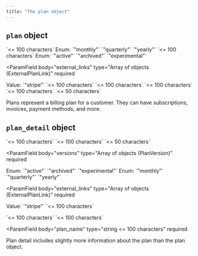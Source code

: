 ```yaml
---
title: "The plan object"
---
```


## `plan` object

<ParamField body="plan_name" type="string" required>
`<= 100 characters`
</ParamField>

<ParamField body="plan_duration" type="string (PlanDurationEnum)" required>
  Enum: `"monthly"` `"quarterly"` `"yearly"`
</ParamField>

<ParamField body="product_id" type="string or null" />

<ParamField body="plan_id" type="string" >
`<= 100 characters`
</ParamField>

<ParamField body="status" type="string (Status13eEnum)">
  Enum: `"active"` `"archived"` `"experimental"`
</ParamField>

<ParamField body="" type=""></ParamField>

<ParamField
  body="external_links"
  type="Array of objects (ExternalPlanLink)"
  required
>

<Expandable title="Array">
  
  <ResponseField name="source" type="string" required>
  Value: `"stripe"`
  </ResponseField>

  <ResponseField name="external_plan_id" type="string" required>
  `<= 100 characters`
  </ResponseField>

</Expandable>

</ParamField>

<ParamField body="parent_plan" type="object" required>
<Expandable title="Array">
  
  <ResponseField name="plan_name" type="string" required>
  `<= 100 characters`
  </ResponseField>

  <ResponseField name="plan_id" type="string">
  `<= 100 characters`
  </ResponseField>

</Expandable>
</ParamField>

<ParamField body="target_customer" type="object" required>
<Expandable title="Array">
  
  <ResponseField name="customer_name" type="string or null">
  `<= 100 characters`
  </ResponseField>

  <ResponseField name="customer_id" type="string">
  `<= 50 characters`
  </ResponseField>

</Expandable>
</ParamField>

<ParamField body="created_on" type="string <date-time>" required></ParamField>

<ParamField body="created_by" type="string" required></ParamField>

<ParamField body="display_version" type="object" required></ParamField>

<ParamField body="num_versions" type="integer" required></ParamField>

<ParamField body="active_subscriptions" type="integer" required></ParamField>

Plans represent a billing plan for a customer. They can have subscriptions,
invoices, payment methods, and more.

## `plan_detail` object

<ParamField body="plan_id" type="string " >
`<= 100 characters`
</ParamField>

<ParamField body="target_customer" type="object" required>
<Expandable title="Array">
  
  <ResponseField name="customer_name" type="string or null">
  `<= 100 characters`
  </ResponseField>

  <ResponseField name="customer_id" type="string">
  `<= 50 characters`
  </ResponseField>

</Expandable>
</ParamField>

<ParamField body="created_on" type="string <date-time>" required></ParamField>

<ParamField
  body="versions"
  type="Array of objects (PlanVersion)"
  required
></ParamField>

<ParamField body="active_subscriptions" type="integer" required></ParamField>

<ParamField body="num_versions" type="integer" required></ParamField>

<ParamField body="status" type="string (Status13eEnum)">
  Enum: `"active"` `"archived"` `"experimental"`
</ParamField>

<ParamField body="plan_duration" type="string (PlanDurationEnum)" required>
  Enum: `"monthly"` `"quarterly"` `"yearly"`
</ParamField>

<ParamField
  body="external_links"
  type="Array of objects (ExternalPlanLink)"
  required
>

<Expandable title="Array">
  
  <ResponseField name="source" type="string" required>
  Value: `"stripe"`
  </ResponseField>

  <ResponseField name="external_plan_id" type="string" required>
  `<= 100 characters`
  </ResponseField>

</Expandable>

</ParamField>

<ParamField body="created_by" type="string" required></ParamField>

<ParamField body="parent_plan" type="object" required>
<Expandable title="Array">
  
  <ResponseField name="plan_name" type="string" required>
  `<= 100 characters`
  </ResponseField>

  <ResponseField name="plan_id" type="string">
  `<= 100 characters`
  </ResponseField>

</Expandable>
</ParamField>

<ParamField
  body="plan_name"
  type="string <= 100 characters"
  required
></ParamField>

<ParamField body="product_id" type="string or null" >

</ParamField>

Plan detail includes slightly more information about the plan than the plan
object.
